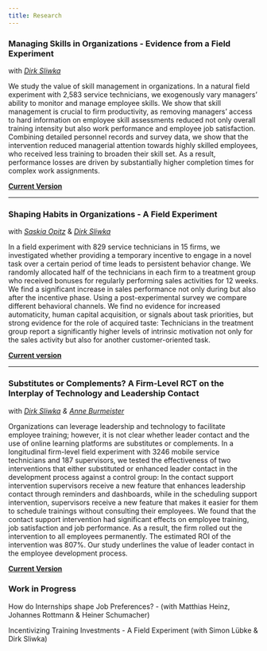 ---
title: Research
---

### Managing Skills in Organizations - Evidence from a Field Experiment

with [*Dirk Sliwka*](https://dsliwka.github.io/)

We study the value of skill management in organizations. In a natural field experiment with 2,583 service technicians, we exogenously vary managers’ ability to monitor and manage employee skills. We show that skill management is crucial to firm productivity, as removing managers’ access to hard information on employee skill assessments reduced not only overall training intensity but also work performance and employee job satisfaction. Combining detailed personnel records and survey data, we show that the intervention reduced managerial attention towards highly skilled employees, who received less training to broaden their skill set. As a result, performance losses are driven by substantially higher completion times for complex work assignments.

[**Current Version**](https://drive.google.com/file/d/1N6RxK6XfXWv8LA3bX0gnK37lOtT57AvE/view?usp=sharing)

------------------------------------------------------------------------

### Shaping Habits in Organizations - A Field Experiment

with [*Saskia Opitz*](https://sites.google.com/view/saskia-opitz/startseite#) & [*Dirk Sliwka*](https://dsliwka.github.io/)

In a field experiment with 829 service technicians in 15 firms, we investigated whether providing a temporary incentive to engage in a novel task over a certain period of time leads to persistent behavior change. We randomly allocated half of the technicians in each firm to a treatment group who received bonuses for regularly performing sales activities for 12 weeks. We find a significant increase in sales performance not only during but also after the incentive phase. Using a post-experimental survey we compare different behavioral channels. We find no evidence for increased automaticity, human capital acquisition, or signals about task priorities, but strong evidence for the role of acquired taste: Technicians in the treatment group report a significantly higher levels of intrinsic motivation not only for the sales activity but also for another customer-oriented task.

[**Current version**](https://drive.google.com/file/d/1bUXdvD0JT05_4zdxNMbe5WeNCFyNsOHv/view?usp=sharing)

------------------------------------------------------------------------

### Substitutes or Complements? A Firm-Level RCT on the Interplay of Technology and Leadership Contact

with [*Dirk Sliwka*](https://dsliwka.github.io/) *& [Anne Burmeister](https://cd.wiso.uni-koeln.de/de/team/organizational-behavior/prof-dr-anne-burmeister)*

Organizations can leverage leadership and technology to facilitate employee training; however, it is not clear whether leader contact and the use of online learning platforms are substitutes or complements. In a longitudinal firm-level field experiment with 3246 mobile service technicians and 187 supervisors, we tested the effectiveness of two interventions that either substituted or enhanced leader contact in the development process against a control group: In the contact support intervention supervisors receive a new feature that enhances leadership contact through reminders and dashboards, while in the scheduling support intervention, supervisors receive a new feature that makes it easier for them to schedule trainings without consulting their employees. We found that the contact support intervention had significant effects on employee training, job satisfaction and job performance. As a result, the firm rolled out the intervention to all employees permanently. The estimated ROI of the intervention was 807%. Our study underlines the value of leader contact in the employee development process.

[**Current Version**](https://drive.google.com/file/d/1TjmnHvG63e1eSbZKEcVzCvIwGd6bClbD/view?usp=sharing)

### Work in Progress

How do Internships shape Job Preferences? - (with Matthias Heinz, Johannes Rottmann & Heiner Schumacher)

Incentivizing Training Investments - A Field Experiment (with Simon Lübke & Dirk Sliwka)
